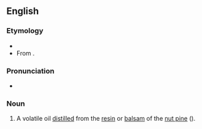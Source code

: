 ==English==

===Etymology===
* {{suffix|en|abietic|ene}}
* From {{etyl|la|en}} {{m|la|abies||silver fir (tree)}}.

===Pronunciation===
* {{a|US}} {{IPA|en|/ˈæb.i.əˌtin/}}

===Noun===
{{en-noun}}

# {{lb|en|organic chemistry}} A volatile oil [[distilled]] from the [[resin]] or [[balsam]] of the [[nut pine]] ({{taxlink|Pinus sabiniana|species|noshow=1|ver=170117}}).